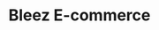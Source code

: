 ---
title: Bleez E-commerce
order: 1
published: true
aboutcompany: SundaySky works with the world's leading brands to create personalized, data-driven videos for their customers. They approached Theorem to design a streamlined dashboard experience for viewing their SmartVideo content, analyzing metrics, and educating customers.
project: As the product manager and lead designer on the project, I worked closely with SundaySky stakeholders and users to define goals and validate concepts. The timeline for the project was only three months, so working with a lean UX approach was crucial. I collaborated with SundaySky's development team to implement my designs and provided design QA support up until the launch of the MVP (Minimum Viable Product).
colorone: "#326FF9"
colortwo: "#8238F4"
theme: dark
youtube: HUjWMbUlfWU
gallery: ['danilo-nobre-lenita-negrao.png','danilo-nobre-lenita-negrao-mobile.png','danilo-nobre-lenita-negrao-mobile.png','danilo-nobre-lenita-negrao.png','danilo-nobre-lenita-negrao.png']
---